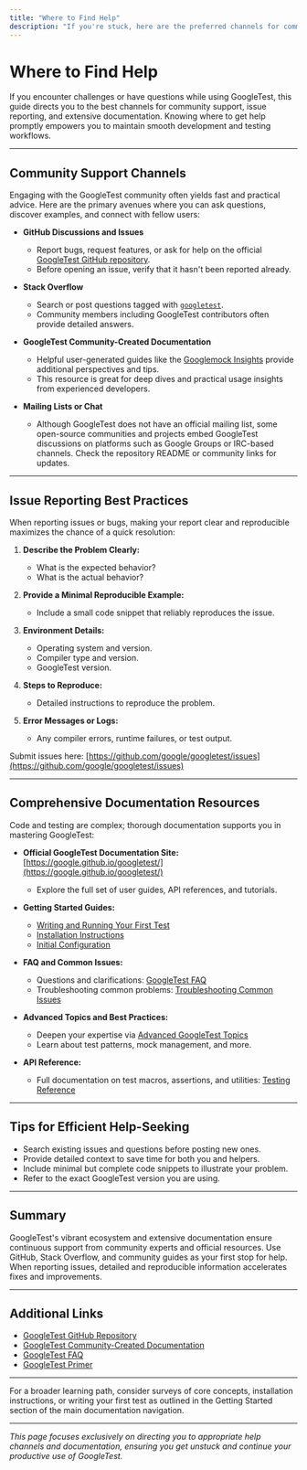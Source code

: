 ```yaml
---
title: "Where to Find Help"
description: "If you're stuck, here are the preferred channels for community support, issue reporting, and further documentation resources to keep you moving forward."
---
```


# Where to Find Help

If you encounter challenges or have questions while using GoogleTest, this guide directs you to the best channels for community support, issue reporting, and extensive documentation. Knowing where to get help promptly empowers you to maintain smooth development and testing workflows.

---

## Community Support Channels

Engaging with the GoogleTest community often yields fast and practical advice. Here are the primary avenues where you can ask questions, discover examples, and connect with fellow users:

- **GitHub Discussions and Issues**
  - Report bugs, request features, or ask for help on the official [GoogleTest GitHub repository](https://github.com/google/googletest).
  - Before opening an issue, verify that it hasn't been reported already.

- **Stack Overflow**
  - Search or post questions tagged with [`googletest`](https://stackoverflow.com/questions/tagged/googletest).
  - Community members including GoogleTest contributors often provide detailed answers.

- **GoogleTest Community-Created Documentation**
  - Helpful user-generated guides like the [Googlemock Insights](https://github.com/ElectricRCAircraftGuy/eRCaGuy_dotfiles/blob/master/googletest/insights.md) provide additional perspectives and tips.
  - This resource is great for deep dives and practical usage insights from experienced developers.

- **Mailing Lists or Chat**
  - Although GoogleTest does not have an official mailing list, some open-source communities and projects embed GoogleTest discussions on platforms such as Google Groups or IRC-based channels. Check the repository README or community links for updates.

---

## Issue Reporting Best Practices

When reporting issues or bugs, making your report clear and reproducible maximizes the chance of a quick resolution:

1. **Describe the Problem Clearly:**
   - What is the expected behavior?
   - What is the actual behavior?

2. **Provide a Minimal Reproducible Example:**
   - Include a small code snippet that reliably reproduces the issue.

3. **Environment Details:**
   - Operating system and version.
   - Compiler type and version.
   - GoogleTest version.

4. **Steps to Reproduce:**
   - Detailed instructions to reproduce the problem.

5. **Error Messages or Logs:**
   - Any compiler errors, runtime failures, or test output.

Submit issues here: [https://github.com/google/googletest/issues](https://github.com/google/googletest/issues)

---

## Comprehensive Documentation Resources

Code and testing are complex; thorough documentation supports you in mastering GoogleTest:

- **Official GoogleTest Documentation Site:** [https://google.github.io/googletest/](https://google.github.io/googletest/)
  - Explore the full set of user guides, API references, and tutorials.

- **Getting Started Guides:**
  - [Writing and Running Your First Test](https://github.com/google/googletest/blob/main/docs/getting-started/first-test-experience/writing-first-test.mdx)
  - [Installation Instructions](https://github.com/google/googletest/blob/main/docs/getting-started/setup-basics/installation.mdx)
  - [Initial Configuration](https://github.com/google/googletest/blob/main/docs/getting-started/first-test-experience/initial-configuration.mdx)

- **FAQ and Common Issues:**
  - Questions and clarifications: [GoogleTest FAQ](https://github.com/google/googletest/blob/main/docs/faq.md)
  - Troubleshooting common problems: [Troubleshooting Common Issues](https://github.com/google/googletest/blob/main/docs/getting-started/troubleshooting/common-issues.mdx)

- **Advanced Topics and Best Practices:**
  - Deepen your expertise via [Advanced GoogleTest Topics](https://github.com/google/googletest/blob/main/docs/advanced.md)
  - Learn about test patterns, mock management, and more.

- **API Reference:**
  - Full documentation on test macros, assertions, and utilities: [Testing Reference](https://github.com/google/googletest/blob/main/docs/reference/testing.md)

---

## Tips for Efficient Help-Seeking

- Search existing issues and questions before posting new ones.
- Provide detailed context to save time for both you and helpers.
- Include minimal but complete code snippets to illustrate your problem.
- Refer to the exact GoogleTest version you are using.

---

## Summary

GoogleTest's vibrant ecosystem and extensive documentation ensure continuous support from community experts and official resources. Use GitHub, Stack Overflow, and community guides as your first stop for help. When reporting issues, detailed and reproducible information accelerates fixes and improvements.

---

## Additional Links

- [GoogleTest GitHub Repository](https://github.com/google/googletest)
- [GoogleTest Community-Created Documentation](https://github.com/google/googletest/blob/main/docs/community_created_documentation.md)
- [GoogleTest FAQ](https://github.com/google/googletest/blob/main/docs/faq.md)
- [GoogleTest Primer](https://github.com/google/googletest/blob/main/docs/overview/introduction-and-value/what-is-googletest.mdx)

---

For a broader learning path, consider surveys of core concepts, installation instructions, or writing your first test as outlined in the Getting Started section of the main documentation navigation.

---

_This page focuses exclusively on directing you to appropriate help channels and documentation, ensuring you get unstuck and continue your productive use of GoogleTest._